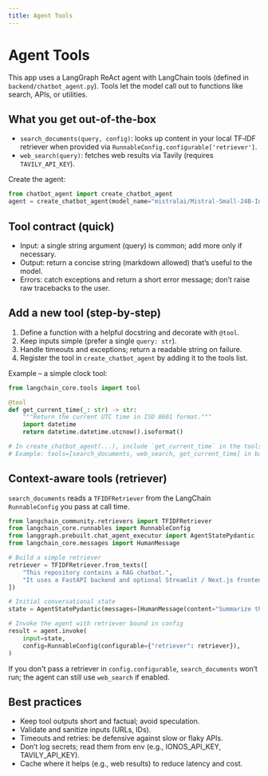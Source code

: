 ```yaml
---
title: Agent Tools
---
```


# Agent Tools

This app uses a LangGraph ReAct agent with LangChain tools (defined in `backend/chatbot_agent.py`). Tools let the model call out to functions like search, APIs, or utilities.

## What you get out-of-the-box
- `search_documents(query, config)`: looks up content in your local TF‑IDF retriever when provided via `RunnableConfig.configurable['retriever']`.
- `web_search(query)`: fetches web results via Tavily (requires `TAVILY_API_KEY`).

Create the agent:
```python
from chatbot_agent import create_chatbot_agent
agent = create_chatbot_agent(model_name="mistralai/Mistral-Small-24B-Instruct")
```

## Tool contract (quick)
- Input: a single string argument (query) is common; add more only if necessary.
- Output: return a concise string (markdown allowed) that’s useful to the model.
- Errors: catch exceptions and return a short error message; don’t raise raw tracebacks to the user.

## Add a new tool (step‑by‑step)
1) Define a function with a helpful docstring and decorate with `@tool`.
2) Keep inputs simple (prefer a single `query: str`).
3) Handle timeouts and exceptions; return a readable string on failure.
4) Register the tool in `create_chatbot_agent` by adding it to the tools list.

Example – a simple clock tool:
```python
from langchain_core.tools import tool

@tool
def get_current_time(_: str) -> str:
    """Return the current UTC time in ISO 8601 format."""
    import datetime
    return datetime.datetime.utcnow().isoformat()

# In create_chatbot_agent(...), include `get_current_time` in the tools list.
# Example: tools=[search_documents, web_search, get_current_time] in backend/chatbot_agent.py
```



## Context-aware tools (retriever)
`search_documents` reads a `TFIDFRetriever` from the LangChain `RunnableConfig` you pass at call time.

```python
from langchain_community.retrievers import TFIDFRetriever
from langchain_core.runnables import RunnableConfig
from langgraph.prebuilt.chat_agent_executor import AgentStatePydantic
from langchain_core.messages import HumanMessage

# Build a simple retriever
retriever = TFIDFRetriever.from_texts([
    "This repository contains a RAG chatbot.",
    "It uses a FastAPI backend and optional Streamlit / Next.js frontends.",
])

# Initial conversational state
state = AgentStatePydantic(messages=[HumanMessage(content="Summarize the repo in 2 bullets.")])

# Invoke the agent with retriever bound in config
result = agent.invoke(
    input=state,
    config=RunnableConfig(configurable={"retriever": retriever}),
)
```
If you don't pass a retriever in `config.configurable`, `search_documents` won’t run; the agent can still use `web_search` if enabled.

## Best practices
- Keep tool outputs short and factual; avoid speculation.
- Validate and sanitize inputs (URLs, IDs).
- Timeouts and retries: be defensive against slow or flaky APIs.
- Don’t log secrets; read them from env (e.g., IONOS_API_KEY, TAVILY_API_KEY).
- Cache where it helps (e.g., web results) to reduce latency and cost.
